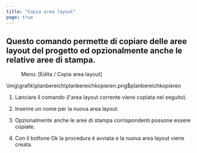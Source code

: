 ```yaml
---
title: "Copia area layout"
page: true
---
```

## Questo comando permette di copiare delle aree layout del progetto ed opzionalmente anche le relative aree di stampa.
<GeoMapper>
 <Menu> Menu: [Edita / Copia area layout] </Menu> 


<Image>\img\grafik\planbereich\planbereichkopieren.png$planbereichkopieren</Image>


1. Lanciare il comando (l&#39;area layout corrente viene copiata nel seguito).


2. Inserire un nome per la nuova area layout.


3. Opzionalmente anche le aree di stampa corrispondenti possone essere copiate. 


4. Con il bottone <Border>   Ok   </Border>  la procedura &#232; avviata e la nuova area layout viene creata.





</GeoMapper>



